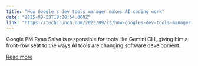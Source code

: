 ```yaml
---
title: "How Google’s dev tools manager makes AI coding work"
date: "2025-09-23T18:28:54.000Z"
link: "https://techcrunch.com/2025/09/23/how-googles-dev-tools-manager-makes-ai-coding-work/"
---
```


Google PM Ryan Salva is responsible for tools like Gemini CLI, giving him a front-row seat to the ways AI tools are changing software development.

[Read more](https://techcrunch.com/2025/09/23/how-googles-dev-tools-manager-makes-ai-coding-work/)
